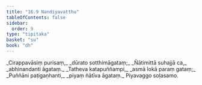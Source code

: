 ```yaml
---
title: "16.9 Nandiyavatthu"
tableOfContents: false
sidebar:
  order: 9
type: "tipitaka"
basket: "su"
book: "dh"
---
```



<DynamicBreadcrumb />

<Division number="219" book="dh">

<Paragraph number="237" type="verses" book="dh">
_Cirappavāsiṃ purisaṃ,_  
_dūrato sotthimāgataṃ;_  
_Ñātimittā suhajjā ca,_  
_abhinandanti āgataṃ._  

</Paragraph>

</Division>
<Division number="220" book="dh">

<Paragraph number="238" type="verses" book="dh">
_Tatheva katapuññampi,_  
_asmā lokā paraṃ gataṃ;_  
_Puññāni paṭigaṇhanti,_  
_piyaṃ ñātīva āgataṃ._  


</Paragraph>
</Division>

<Paragraph number="239" type="center" book="dh">
Piyavaggo soḷasamo.
</Paragraph>